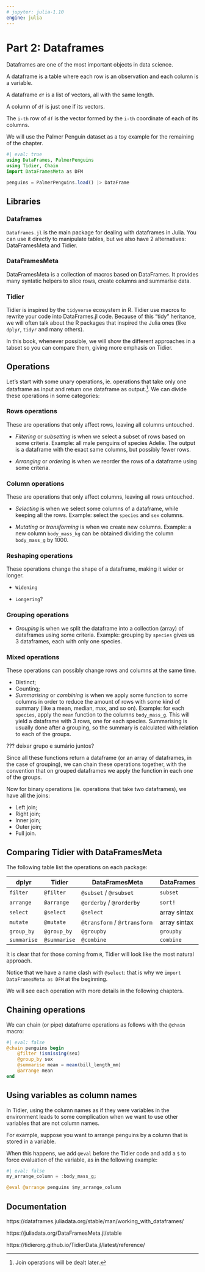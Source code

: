 ```yaml
---
# jupyter: julia-1.10
engine: julia
---
```


# Part 2: Dataframes

Dataframes are one of the most important objects in data science. 

A dataframe is a table where each row is an observation and each column is a variable.

::: {.callout}
A dataframe `df` is a list of vectors, all with the same length.

A column of `df` is just one if its vectors.

The `i-th` row of `df` is the vector formed by the `i-th` coordinate of each of its columns.
:::

We will use the Palmer Penguin dataset as a toy example for the remaining of the chapter.

```julia
#| eval: true
using DataFrames, PalmerPenguins
using Tidier, Chain
import DataFramesMeta as DFM

penguins = PalmerPenguins.load() |> DataFrame
```

## Libraries

### Dataframes

`Dataframes.jl` is the main package for dealing with dataframes in Julia. You can use it directly to manipulate tables, but we also have 2 alternatives: DataFramesMeta and Tidier. 

### DataFramesMeta

DataFramesMeta is a collection of macros based on DataFrames. It provides many syntatic helpers to slice rows, create columns and summarise data.

### Tidier

Tidier is inspired by the `tidyverse` ecosystem in R. Tidier use macros to rewrite your code into DataFrames.jl code. Because of this "tidy" heritance, we will often talk about the R packages that inspired the Julia ones (like `dplyr`, `tidyr` and many others).

In this book, whenever possible, we will show the different approaches in a tabset so you can compare them, giving more emphasis on Tidier.

## Operations

Let's start with some unary operations, ie. operations that take only one dataframe as input and return one dataframe as output.^[Join operations will be dealt later.]. We can divide these operations in some categories:

### Rows operations

These are operations that only affect rows, leaving all columns untouched.

- *Filtering* or *subsetting* is when we select a subset of rows based on some criteria. Example: all male penguins of species Adelie. The output is a dataframe with the exact same columns, but possibly fewer rows.

- *Arranging* or *ordering* is when we reorder the rows of a dataframe using some criteria.

### Column operations

These are operations that only affect columns, leaving all rows untouched.

- *Selecting* is when we select some columns of a dataframe, while keeping all the rows. Example: select the `species` and `sex` columns.

- *Mutating* or *transforming* is when we create new columns. Example: a new column `body_mass_kg` can be obtained dividing the column `body_mass_g` by 1000.

### Reshaping operations

These operations change the shape of a dataframe, making it wider or longer.

- `Widening`

- `Longering`?

### Grouping operations

- *Grouping* is when we split the dataframe into a collection (array) of dataframes using some criteria. Example: grouping by `species` gives us 3 dataframes, each with only one species.

### Mixed operations

These operations can possibly change rows and columns at the same time.

- Distinct;
- Counting;
- *Summarising* or *combining* is when we apply some function to some columns in order to reduce the amount of rows with some kind of summary (like a mean, median, max, and so on). Example: for each `species`, apply the `mean` function to the columns `body_mass_g`. This will yield a dataframe with 3 rows, one for each species. Summarising is usually done after a grouping, so the summary is calculated with relation to each of the groups.

??? deixar grupo e sumário juntos?

Since all these functions return a dataframe (or an array of dataframes, in the case of grouping), we can chain these operations together, with the convention that on grouped dataframes we apply the function in each one of the groups.

Now for binary operations (ie. operations that take two dataframes), we have all the joins:

- Left join;
- Right join;
- Inner join;
- Outer join;
- Full join.

## Comparing Tidier with DataFramesMeta

The following table list the operations on each package:

| dplyr       | Tidier       | DataFramesMeta               | DataFrames   |
|-------------|--------------|------------------------------|--------------|
| `filter`    | `@filter`    | `@subset` / `@rsubset`       | `subset`     |
| `arrange`   | `@arrange`   | `@orderby` / `@rorderby`     | `sort!`      |
| `select`    | `@select`    | `@select`                    | array sintax |
| `mutate`    | `@mutate`    | `@transform` / `@rtransform` | array sintax |
| `group_by`  | `@group_by`  | `@groupby`                   | `groupby`    |
| `summarise` | `@summarise` | `@combine`                   | `combine`    |

It is clear that for those coming from `R`, Tidier will look like the most natural approach.

Notice that we have a name clash with `@select`: that is why we `import DataFramesMeta as DFM` at the beginning.

We will see each operation with more details in the following chapters.

## Chaining operations

We can chain (or pipe) dataframe operations as follows with the `@chain` macro:

```julia
#| eval: false
@chain penguins begin
    @filter !ismissing(sex)
    @group_by sex
    @summarise mean = mean(bill_length_mm)
    @arrange mean
end
```

## Using variables as column names

In Tidier, using the column names as if they were variables in the environment leads to some complication when we want to use other variables that are not column names.

For example, suppose you want to arrange penguins by a column that is stored in a variable.

When this happens, we add `@eval` before the Tidier code and add a `$` to force evaluation of the variable, as in the following example:

```julia
#| eval: false
my_arrange_column = :body_mass_g;

@eval @arrange penguins $my_arrange_column
```


## Documentation

https://dataframes.juliadata.org/stable/man/working_with_dataframes/

https://juliadata.org/DataFramesMeta.jl/stable

https://tidierorg.github.io/TidierData.jl/latest/reference/